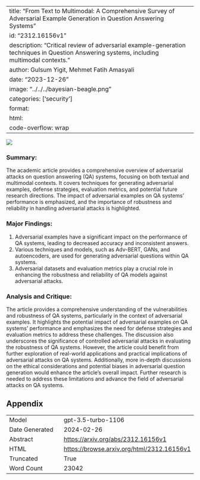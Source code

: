 
---
title: "From Text to Multimodal: A Comprehensive Survey of Adversarial Example Generation in Question Answering Systems"
id: "2312.16156v1"
description: "Critical review of adversarial example-generation techniques in Question Answering systems, including multimodal contexts."
author: Gulsum Yigit, Mehmet Fatih Amasyali
date: "2023-12-26"
image: "../../../bayesian-beagle.png"
categories: ['security']
format:
  html:
    code-overflow: wrap
---

![](../../../bayesian-beagle.png)

### Summary:

The academic article provides a comprehensive overview of adversarial attacks on question answering (QA) systems, focusing on both textual and multimodal contexts. It covers techniques for generating adversarial examples, defense strategies, evaluation metrics, and potential future research directions. The impact of adversarial examples on QA systems' performance is emphasized, and the importance of robustness and reliability in handling adversarial attacks is highlighted.

### Major Findings:
1. Adversarial examples have a significant impact on the performance of QA systems, leading to decreased accuracy and inconsistent answers.
2. Various techniques and models, such as Adv-BERT, GANs, and autoencoders, are used for generating adversarial questions within QA systems.
3. Adversarial datasets and evaluation metrics play a crucial role in enhancing the robustness and reliability of QA models against adversarial attacks.

### Analysis and Critique:
The article provides a comprehensive understanding of the vulnerabilities and robustness of QA systems, particularly in the context of adversarial examples. It highlights the potential impact of adversarial examples on QA systems' performance and emphasizes the need for defense strategies and evaluation metrics to address these challenges. The discussion also underscores the significance of controlled adversarial attacks in evaluating the robustness of QA systems. However, the article could benefit from further exploration of real-world applications and practical implications of adversarial attacks on QA systems. Additionally, more in-depth discussions on the ethical considerations and potential biases in adversarial question generation would enhance the article's overall impact. Further research is needed to address these limitations and advance the field of adversarial attacks on QA systems.

## Appendix

|          |          |
|----------|----------|
| Model     | gpt-3.5-turbo-1106       |
| Date Generated     | 2024-02-26       |
| Abstract | [https://arxiv.org/abs/2312.16156v1](https://arxiv.org/abs/2312.16156v1)        |
| HTML     | [https://browse.arxiv.org/html/2312.16156v1](https://browse.arxiv.org/html/2312.16156v1)       |
| Truncated       | True       |
| Word Count       | 23042       |